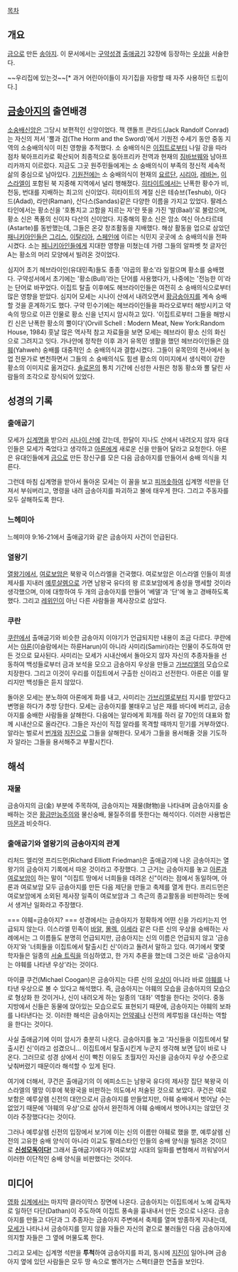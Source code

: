 [[목차]]
== 개요 ==
[[금]]으로 만든 [[소|송아지]]. 이 문서에서는 [[구약]][[성경]] [[출애굽기]] 32장에 등장하는 [[우상]]을 서술한다.

~~우리집에 있는것~~[* 과거 어린아이들이 자기집을 자랑할 때 자주 사용하던 드립이다.]
== [[금송아지]]의 출연배경 ==
[[소숭배신앙]]은 그당시 보편적인 신앙이었다. 잭 랜돌프 콘라드(Jack Randolf Conrad)는 자신의 저서 '뿔과 검(The Horm and the Sword)'에서 기원전 수세기 동안 중동 지역의 소숭배의식이 미친 영향을 추적했다. 소 숭배의식은 [[이집트]]로부터 나일 강을 따라 점차 북아프리카로 확산되어 최종적으로 동아프리카 전역과 현재의 [[짐바브웨]]와 남아프리카까지 이르렀다. 지금도 그곳 원주민들에게는 소 숭배의식이 부족의 정신적 세속적 삶의 중심으로 남아있다. [[기원전]]에는 소 숭배의식이 현재의 [[요르단]], [[시리아]], [[레바논]], [[이스라엘]]이 포함된 북 지중해 지역에서 널리 행해졌다. [[히타이트]]에서는 난폭한 황수가 비, 천둥, 번대를 지배하는 최고의 신이었다. 히타이트의 계절 신은 테슈브(Teshub), 아다드(Adad), 라만(Raman), 산다스(Sandas)같은 다양한 이름을 가지고 있었다. 팔레스타인에서는 황소신을 '호통치고 고함을 지르는 자'란 뜻을 가진 '발(Baal)'로 불렀으며, 황소 신은 폭풍의 신이자 다산의 신이었다. 지중해의 황소 신은 암소 여신 아스타르테(Astarte)를 동반했는데, 그들은 온갖 창조활동을 지배했다. 해상 활동을 업으로 삼았던 [[패니키아]]인들은 [[그리스]], [[이탈리아]], [[스페인]]에 이르는 식민지 곳곳에 소 숭배의식을 전파시켰다. 소는 [[페니키아]]인들에게 지대한 영향을 미쳤는데 가령 그들의 알파벳 첫 글자인 A는 황소의 머리 모양에서 빌려온 것이었다.

심지어 초기 헤브라이인(유대민족)들도 종종 '야곱의 황소'라 일컬으며 황소를 숭배했다. 구약성서에서 초기에는 '황소(Bull)'라는 단어를 사용했다가, 나중에는 '전능한 이'라는 단어로 바꾸었다. 이집트 탈출 이후에도 헤브라이인들은 여전히 소 숭배의식으로부터 많은 영향을 받았다. 심지어 모세는 시나이 산에서 내려오면서 [[황금송아지]]를 계속 숭배할 것을 훈계하기도 했다. 구약 민수기에는 헤브라이인들을 파라오로부터 해방시키고 약속의 땅으로 이끈 인물로 황소 신을 넌지시 암시하고 있다. '이집트로부터 그들을 해방시킨 신은 난폭한 황소의 뿔이다'(Orvill Schell : Modern Meat, New York:Random House, 1984) 훗날 많은 역사적 참고 자료들을 보면 모세는 헤브라이 황소 신의 화신으로 그려지고 잇다. 가나안에 정착한 이후 과거 유목민 생활을 했던 헤브라이인들은 [[야훼]](Yahweh) 숭배를 대중적인 소 숭배의식과 결합시켰다. 그들이 유목민의 전사에서 농업 전문가로 변천하면서 그들의 소 숭배의식도 힘센 황소의 이미지에서 생식력이 강한 황소의 이미지로 옮겨갔다. [[솔로몬]]의 통치 기간에 신성한 사원은 청동 황소와 뿔 달린 사람들의 조각으로 장식되어 있었다.  
== 성경의 기록 ==
=== 출애굽기 ===
모세가 [[십계명]]을 받으러 [[시나이 산]]에 갔는데, 한달이 지나도 산에서 내려오지 않자 유대인들은 모세가 죽었다고 생각하고 [[아론]]에게 새로운 신을 만들어 달라고 요청한다. 아론은 유대인들에게 [[금]]으로 만든 장신구를 모은 다음 금송아지를 만들어서 숭배 의식을 치른다.

그런데 마침 십계명을 받아서 돌아온 모세는 이 꼴을 보고 [[피꺼솟]]하여 십계명 석판을 던져서 부숴버리고, 명령을 내려 금송아지를 파괴하고 불에 태우게 한다. 그리고 주동자를 모두 살해하도록 한다.

=== 느헤미아 ===
느헤미야 9:16-21에서 출애굽기와 같은 금송아지 사건이 언급된다.

=== 열왕기 ===
[[열왕기]]에서, [[여로보암]]은 북왕국 이스라엘을 건국했다. 여로보암은 이스라엘 인들이 희생제사를 지내러 [[예루살렘]]으로 가면 남왕국 유다의 왕 르호보암에게 충성을 맹세할 것이라 생각했으며, 이에 대항하여 두 개의 금송아지를 만들어 '베델'과 '단'에 놓고 경배하도록 했다. 그리고 [[레위인]]이 아닌 다른 사람들을 제사장으로 삼았다.

=== 쿠란 ===
[[쿠란]]에서 출애굽기와 비슷한 금송아지 이야기가 언급되지만 내용이 조금 다르다. 쿠란에서는 [[아론]](이슬람에서는 하룬Harun)이 아니라 사미리(Samiri)라는 인물이 주도하여 만든 것으로 묘사된다. 사미리는 모세가 시내산에서 돌아오지 않자 자신의 추종자들을 선동하여 백성들로부터 금과 보석을 모으고 금송아지 우상을 만들고 [[가브리엘]]의 모습으로 치장한다. 그리고 이것이 우리를 이집트에서 구출한 신이라고 선전한다. 아론은 이를 말리지만 백성들은 듣지 않았다.

돌아온 모세는 분노하여 아론에게 화를 내고, 사미리는 [[가브리엘]]로부터 지시를 받았다고 변명을 하다가 추방 당한다. 모세는 금송아지를 불태우고 남은 재를 바다에 버리고, 금송아지를 숭배한 사람들을 살해한다. 다음에는 알라에게 회개를 하러 갈 70인의 대표와 함께 시내산으로 올라간다. 그들은 자신이 직접 알라를 목격할 때까지 믿기를 거부하였다. 알라는 벌로서 [[번개]]와 [[지진]]으로 그들을 살해한다. 모세가 그들을 용서해줄 것을 기도하자 알라는 그들을 용서해주고 부활시킨다.

== 해석 ==
=== 재물 ===
금송아지의 금(金) 부분에 주목하여, 금송아지는 재물(財物)을 나타내며 금송아지를 숭배하는 것은  [[황금만능주의]]와 물신숭배, 물질주의를 뜻한다는 해석이다. 이러한 사용법은 [[마몬]]과 비슷하다.

=== 출애굽기와 열왕기의 금송아지의 관계 ===
리처드 엘리엇 프리드먼(Richard Elliott Friedman)은 출애굽기에 나온 금송아지는 열왕기의 금송아지 기록에서 따온 것이라고 주장했다. 그 근거는 금송아지를 놓고 [[아론]]과 [[여로보암]]이 하는 말이 "이집트 땅에서 너희들을 데려온 신"이라는 점에서 동일하며, 아론과 여로보암 모두 금송아지를 만든 다음 제단을 만들고 축제를 열게 한다. 프리드먼은 여로보암에게 소외된 제사장 일족이 여로보암과 그 측근의 종교활동을 비판하려는 뜻에서 생겨난 일화라고 주장했다.

=== 야훼=금송아지? ===
성경에서는 금송아지가 정확하게 어떤 신을 가리키는지 언급되지 않는다. 이스라엘 민족이 [[바알]], [[몰렉]], [[이세라]] 같은 다른 신의 우상을 숭배하는 사례에서는 그 이름들도 분명히 언급되지만, 금송아지는 신의 이름은 언급되지 않고 '금송아지'와 '너희들을 이집트에서 탈출시킨 신'이라고 돌려서 말하고 있다. 여기에서 몇몇 학자들은 일종의 [[서술 트릭]]을 의심하였고, 한 가지 추론을 했는데 그것은 바로 '금송아지는 야훼를 나타낸 우상'라는 것이다.

마이클 쿠건(Michael Coogan)은 금송아지는 다른 신의 [[우상]]이 아니라 바로 [[야훼]]를 나타낸 우상으로 볼 수 있다고 해석했다. 즉, 금송아지는 야훼의 모습을 금송아지의 모습으로 형상화 한 것이거나, 신이 내려오게 하는 일종의 '대좌' 역할을 한다는 것이다. 중동 지방에서 신들은 동물에 앉아있는 모습으로도 표현되기 때문에, 금송아지는 야훼의 보좌를 나타낸다는 것. 이러한 해석은 금송아지는 [[언약궤]]나 신전의 케루빔을 대신하는 역할을 한다는 것이다.

사실 출애굽기에 이미 암시가 충분히 나온다. 금송아지를 놓고 '자신들을 이집트에서 탈출시킨 신'이라고 섬겼으니... 이집트에서 탈출시킨게 누군지 생각해 보면 답이 바로 나온다. 그러므로 성경 상에서 신이 빡친 이유도 초월자인 자신을 금송아지 우상 수준으로 낮춰버렸기 때문이라 해석할 수 있게 된다.

여기에 더해서, 쿠건은 출애굽기의 이 에피소드는 남왕국 유다의 제사장 집단 북왕국 이스라엘의 멸망 이후에 북왕국을 비판하는 의도에서 저술된 것으로 보았다. 쿠건은 여로보함은 예루살렘 신전의 대안으로서 금송아지를 만들었지만, 아훼 숭배에서 벗어날 수는 없었기 때문에 '야훼의 우상'으로 삼아서 완전하게 야훼 숭배에서 벗어나지는 않았던 것이라 주장했다다는 것이다.

그러나 예루살렘 신전의 입장에서 보기에 이는 신의 이름만 야훼로 했을 뿐, 예루살렘 신전의 고유한 숭배 양식이 아니라 이교도 팔레스타인 인들의 숭배 양식을 빌려온 것이므로 '''[[임페리우스|신성모독이다!]]''' 그래서 출애굽기에다가 여로보암 시대의 일화를 변형해서 끼워넣어서 이러한 이단적인 숭배 양식을 비판했다는 것이다.
== 미디어 ==
[[영화]] [[십계]]에서는 마지막 클라이막스 장면에 나온다. 금송아지는 이집트에서 노예 감독자로 일하던 다단(Dathan)이 주도하여 이집트 풍속을 흉내내서 만든 것으로 나온다. 금송아지를 만들고 다단과 그 추종자는 금송아지 주변에서 축제를 열며 방종하게 지내는데, [[모세]]가 나타나서 금송아지를 믿지 않을 자들은 자신의 곁으로 불러들인 다음 금송아지에 의지할 자들은 그 옆에 머물도록 한다.

그리고 모세는 십계명 석판을 '''투척'''하여 금송아지를 파괴, 동시에 [[지진]]이 일어나며 금송아지 옆에 있던 사람들은 모두 땅 속으로 빨려가는 스펙터클한 연출을 보인다.
